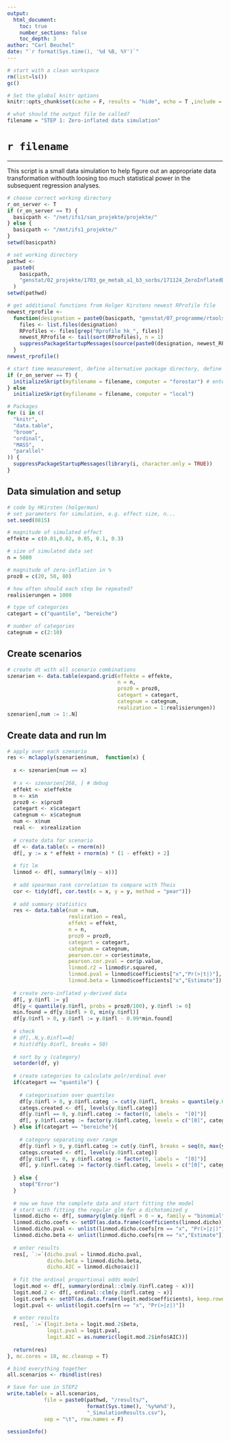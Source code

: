 ```yaml
---
output:
  html_document:
    toc: true
    number_sections: false
    toc_depth: 3
author: "Carl Beuchel"
date: "`r format(Sys.time(), '%d %B, %Y')`"
---
```


```r
# start with a clean workspace
rm(list=ls())
gc()

# Set the global knitr options
knitr::opts_chunk$set(cache = F, results = "hide", echo = T ,include = T)

# what should the output file be called?
filename = "STEP 1: Zero-inflated data simulation"
```

# `r filename`
***
This script is a small data simulation to help figure out an appropriate data transformation withouth loosing too much statistical power in the subsequent regression analyses.

```r
# choose correct working directory
r_on_server <- T
if (r_on_server == T) {
  basicpath <- "/net/ifs1/san_projekte/projekte/"
} else {
  basicpath <- "/mnt/ifs1_projekte/"
}
setwd(basicpath)

# set working directory
pathwd <-
  paste0(
    basicpath,
    "genstat/02_projekte/1703_ge_metab_a1_b3_sorbs/171124_ZeroInflatedDataSim"
  )
setwd(pathwd)

# get additional functions from Holger Kirstens newest RProfile file
newest_rprofile <-
  function(designation = paste0(basicpath, "genstat/07_programme/rtools/RProfile_hk/")) {
    files <- list.files(designation)
    RProfiles <- files[grep("Rprofile_hk_", files)]
    newest_RProfile <- tail(sort(RProfiles), n = 1)
    suppressPackageStartupMessages(source(paste0(designation, newest_RProfile)))
  }
newest_rprofile()

# start time measurement, define alternative package directory, define start codes for external start of the script
if (r_on_server == T) {
  initializeSkript(myfilename = filename, computer = "forostar") # enter which server you are on
} else
  initializeSkript(myfilename = filename, computer = "local")

# Packages
for (i in c(
  "knitr",
  "data.table",
  "broom",
  "ordinal",
  "MASS",
  "parallel"
)) {
  suppressPackageStartupMessages(library(i, character.only = TRUE))
}
```

## Data simulation and setup

```r
# code by HKirsten (holgerman)
# set parameters for simulation, e.g. effect size, n...
set.seed(0815)

# magnitude of simulated effect  
effekte = c(0.01,0.02, 0.05, 0.1, 0.3)

# size of simulated data set
n = 5000

# magnitude of zero-inflation in %
proz0 = c(20, 50, 80)

# how often should each step be repeated?
realisierungen = 1000

# type of categories
categart = c("quantile", "bereiche")

# number of categories
categnum = c(2:10)
```

## Create scenarios

```r
# create dt with all scenario combinations
szenarien <- data.table(expand.grid(effekte = effekte,
                                    n = n,
                                    proz0 = proz0,
                                    categart = categart,
                                    categnum = categnum,
                                    realization = 1:realisierungen))
szenarien[,num := 1:.N]
```

## Create data and run lm

```r
# apply over each szenario
res <- mclapply(szenarien$num,  function(x) {
  
  x <- szenarien[num == x]
  
  # x <- szenarien[268, ] # debug
  effekt <- x$effekte
  n <- x$n
  proz0 <- x$proz0
  categart <- x$categart
  categnum <- x$categnum
  num <- x$num 
  real <-  x$realization
  
  # create data for scenario
  df <- data.table(x = rnorm(n))
  df[, y := x * effekt + rnorm(n) * (1 - effekt) + 2]
  
  # fit lm
  linmod <- df[, summary(lm(y ~ x))]
  
  # add spearman rank correlation to compare with Theis
  cor <- tidy(df[, cor.test(x = x, y = y, method = "pear")])
  
  # add summary statistics
  res <- data.table(num = num,
                    realization = real,
                    effekt = effekt,
                    n = n,
                    proz0 = proz0,
                    categart = categart,
                    categnum = categnum,
                    pearson.cor = cor$estimate,
                    pearson.cor.pval = cor$p.value,
                    linmod.r2 = linmod$r.squared,
                    linmod.pval = linmod$coefficients["x","Pr(>|t|)"],
                    linmod.beta = linmod$coefficients["x","Estimate"])
  
  # create zero-inflated y-derived data
  df[, y.0infl := y]
  df[y < quantile(y.0infl, probs = proz0/100), y.0infl := 0]
  min.found = df[y.0infl > 0, min(y.0infl)]
  df[y.0infl > 0, y.0infl := y.0infl - 0.99*min.found]
  
  # check
  # df[,.N,y.0infl==0]
  # hist(df$y.0infl, breaks = 50)
  
  # sort by y (category)
  setorder(df, y)
  
  # create categories to calculate polr/ordinal over
  if(categart == "quantile") {
    
    # categorisation over quantiles
    df[y.0infl > 0, y.0infl.categ := cut(y.0infl, breaks = quantile(y.0infl, probs = seq(0, 1, 1/categnum)), include.lowest = T)]
    categs.created <- df[, levels(y.0infl.categ)]
    df[y.0infl == 0, y.0infl.categ := factor(0, labels =  "[0]")]
    df[, y.0infl.categ := factor(y.0infl.categ, levels = c("[0]", categs.created))]
  } else if(categart == "bereiche"){
    
    # category separating over range
    df[y.0infl > 0, y.0infl.categ := cut(y.0infl, breaks = seq(0, max(y.0infl), length.out = categnum + 1), include.lowest = T)]
    categs.created <- df[, levels(y.0infl.categ)]
    df[y.0infl == 0, y.0infl.categ := factor(0, labels =  "[0]")]
    df[, y.0infl.categ := factor(y.0infl.categ, levels = c("[0]", categs.created))]
    
  } else {
    stop("Error")
  }
  
  # now we have the complete data and start fitting the model
  # start with fitting the regular glm for a dichotomized y
  linmod.dicho <- df[, summary(glm(y.0infl > 0 ~ x, family = "binomial"))]
  linmod.dicho.coefs <- setDT(as.data.frame(coefficients(linmod.dicho)), keep.rownames = T)
  linmod.dicho.pval <- unlist(linmod.dicho.coefs[rn == "x", "Pr(>|z|)"])
  linmod.dicho.beta <- unlist(linmod.dicho.coefs[rn == "x","Estimate"])
  
  # enter results
  res[, `:=`(dicho.pval = linmod.dicho.pval,
             dicho.beta = linmod.dicho.beta,
             dicho.AIC = linmod.dicho$aic)]
  
  # fit the ordinal proportional odds model
  logit.mod <- df[, summary(ordinal::clm(y.0infl.categ ~ x))]
  logit.mod.2 <- df[, ordinal::clm(y.0infl.categ ~ x)]
  logit.coefs <- setDT(as.data.frame(logit.mod$coefficients), keep.rownames = T)
  logit.pval <- unlist(logit.coefs[rn == "x", "Pr(>|z|)"])
  
  # enter results
  res[, `:=`(logit.beta = logit.mod.2$beta,
             logit.pval = logit.pval,
             logit.AIC = as.numeric(logit.mod.2$info$AIC))]
  
  return(res)
}, mc.cores = 10, mc.cleanup = T)

# bind everything together
all.scenarios <- rbindlist(res)

```

```r
# Save for use in STEP2
write.table(x = all.scenarios,
            file = paste0(pathwd, "/results/",
                          format(Sys.time(), '%y%m%d'),
                          "_SimulationResults.csv"),
            sep = "\t", row.names = F)
```

```r
sessionInfo()
```            